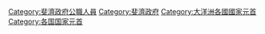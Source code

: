[[Category:斐濟政府公職人員|Category:斐濟政府公職人員]]
[[Category:斐濟政府|Category:斐濟政府]]
[[Category:大洋洲各國國家元首|Category:大洋洲各國國家元首]]
[[Category:各国国家元首|Category:各国国家元首]]